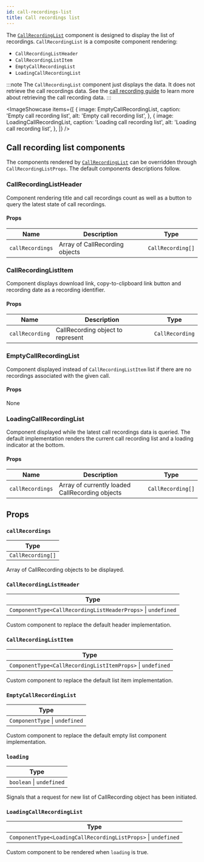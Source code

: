 ```yaml
---
id: call-recordings-list
title: Call recordings list
---
```



The [`CallRecordingList`](https://github.com/GetStream/stream-video-js/tree/main/packages/react-sdk/src/components/CallRecordingList) component is designed to display the list of recordings. `CallRecordingList` is a composite component rendering:

- `CallRecordingListHeader`
- `CallRecordingListItem`
- `EmptyCallRecordingList`
- `LoadingCallRecordingList`

:::note
The `CallRecordingList` component just displays the data. It does not retrieve the call recordings data. See the [call recording guide](../../../advanced/recording) to learn more about retrieving the call recording data.
:::

<ImageShowcase
    items={[
        {
            image: EmptyCallRecordingList,
            caption: 'Empty call recording list',
            alt: 'Empty call recording list',
        },
        {
            image: LoadingCallRecordingList,
            caption: 'Loading call recording list',
            alt: 'Loading call recording list',
        },
    ]}
/>

## Call recording list components
The components rendered by [`CallRecordingList`](https://github.com/GetStream/stream-video-js/tree/main/packages/react-sdk/src/components/CallRecordingList) can be overridden through `CallRecordingListProps`. The default components descriptions follow.


### CallRecordingListHeader
Component rendering title and call recordings count as well as a button to query the latest state of call recordings.

#### Props

| Name             | Description                    | Type              |
|------------------|--------------------------------|-------------------|
| `callRecordings` | Array of CallRecording objects | `CallRecording[]` |

### CallRecordingListItem
Component displays download link, copy-to-clipboard link button and recording date as a recording identifier.

#### Props

| Name            | Description                       | Type            |
|-----------------|-----------------------------------|-----------------|
| `callRecording` | CallRecording object to represent | `CallRecording` |

### EmptyCallRecordingList
Component displayed instead of `CallRecordingListItem` list if there are no recordings associated with the given call.

#### Props

None

### LoadingCallRecordingList
Component displayed while the latest call recordings data is queried. The default implementation renders the current call recording list and a loading indicator at the bottom.

#### Props

| Name             | Description                                     | Type              |
|------------------|-------------------------------------------------|-------------------|
| `callRecordings` | Array of currently loaded CallRecording objects | `CallRecording[]` |


## Props

### `callRecordings`

| Type              |
|-------------------|
| `CallRecording[]` |


Array of CallRecording objects to be displayed.

### `CallRecordingListHeader`

| Type                                                         |
|--------------------------------------------------------------|
| `ComponentType<CallRecordingListHeaderProps>` \| `undefined` |


Custom component to replace the default header implementation.

### `CallRecordingListItem`

| Type                                                         |
|--------------------------------------------------------------|
| `ComponentType<CallRecordingListItemProps>` \| `undefined`   |


Custom component to replace the default list item implementation.

### `EmptyCallRecordingList`

| Type                             |
|----------------------------------|
| `ComponentType` \| `undefined`   |

Custom component to replace the default empty list component implementation.

### `loading`

| Type                       |
|----------------------------|
| `boolean` \| `undefined`   |

Signals that a request for new list of CallRecording object has been initiated.

### `LoadingCallRecordingList`

| Type                                                            |
|-----------------------------------------------------------------|
| `ComponentType<LoadingCallRecordingListProps>` \| `undefined`   |

Custom component to be rendered when `loading` is true.
